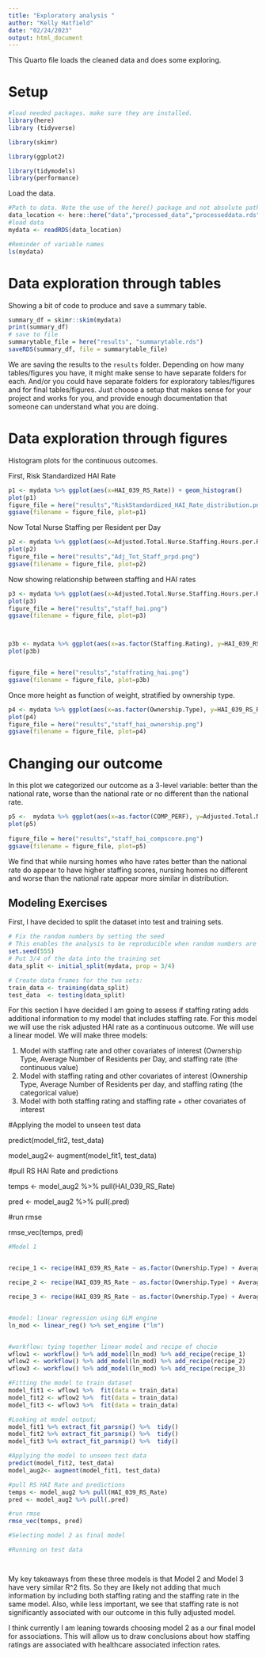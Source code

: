 ```yaml
---
title: "Exploratory analysis "
author: "Kelly Hatfield"
date: "02/24/2023"
output: html_document
---
```


This Quarto file loads the cleaned data and does some exploring.

# Setup

```r
#load needed packages. make sure they are installed.
library(here) 
library (tidyverse)

library(skimr)

library(ggplot2)

library(tidymodels)
library(performance)
```

Load the data.

```r
#Path to data. Note the use of the here() package and not absolute paths
data_location <- here::here("data","processed_data","processeddata.rds")
#load data
mydata <- readRDS(data_location)

#Reminder of variable names
ls(mydata)
```

# Data exploration through tables

Showing a bit of code to produce and save a summary table.

```r
summary_df = skimr::skim(mydata)
print(summary_df)
# save to file
summarytable_file = here("results", "summarytable.rds")
saveRDS(summary_df, file = summarytable_file)
```

We are saving the results to the `results` folder. Depending on how many tables/figures you have, it might make sense to have separate folders for each. And/or you could have separate folders for exploratory tables/figures and for final tables/figures. Just choose a setup that makes sense for your project and works for you, and provide enough documentation that someone can understand what you are doing.

# Data exploration through figures

Histogram plots for the continuous outcomes.

First, Risk Standardized HAI Rate

```r
p1 <- mydata %>% ggplot(aes(x=HAI_039_RS_Rate)) + geom_histogram() 
plot(p1)
figure_file = here("results","RiskStandardized_HAI_Rate_distribution.png")
ggsave(filename = figure_file, plot=p1) 


```

Now Total Nurse Staffing per Resident per Day

```r
p2 <- mydata %>% ggplot(aes(x=Adjusted.Total.Nurse.Staffing.Hours.per.Resident.per.Day)) + geom_histogram() 
plot(p2)
figure_file = here("results","Adj_Tot_Staff_prpd.png")
ggsave(filename = figure_file, plot=p2) 
```

Now showing relationship between staffing and HAI rates

```r
p3 <- mydata %>% ggplot(aes(x=Adjusted.Total.Nurse.Staffing.Hours.per.Resident.per.Day, y=HAI_039_RS_Rate, color=Staffing.Rating)) + geom_point() + geom_smooth(method='lm')
plot(p3)
figure_file = here("results","staff_hai.png")
ggsave(filename = figure_file, plot=p3) 



p3b <- mydata %>% ggplot(aes(x=as.factor(Staffing.Rating), y=HAI_039_RS_Rate)) + geom_boxplot() + geom_jitter(width=0.15, alpha=0.08, color="black", fill="white")
plot(p3b)


figure_file = here("results","staffrating_hai.png")
ggsave(filename = figure_file, plot=p3b) 

```

Once more height as function of weight, stratified by ownership type.

```r
p4 <- mydata %>% ggplot(aes(x=as.factor(Ownership.Type), y=HAI_039_RS_Rate)) + geom_boxplot() + geom_smooth(method='lm')
plot(p4)
figure_file = here("results","staff_hai_ownership.png")
ggsave(filename = figure_file, plot=p4) 
```

# Changing our outcome

In this plot we categorized our outcome as a 3-level variable: better than the national rate, worse than the national rate or no different than the national rate.

```r


p5 <-  mydata %>% ggplot(aes(x=as.factor(COMP_PERF), y=Adjusted.Total.Nurse.Staffing.Hours.per.Resident.per.Day)) + geom_boxplot() + geom_jitter(width=0.15, alpha=0.08, color="black", fill="white")
plot(p5)
  
figure_file = here("results","staff_hai_compscore.png")
ggsave(filename = figure_file, plot=p5) 

```

We find that while nursing homes who have rates better than the national rate do appear to have higher staffing scores, nursing homes no different and worse than the national rate appear more similar in distribution.

## Modeling Exercises

First, I have decided to split the dataset into test and training sets.

```r
# Fix the random numbers by setting the seed 
# This enables the analysis to be reproducible when random numbers are used 
set.seed(555)
# Put 3/4 of the data into the training set 
data_split <- initial_split(mydata, prop = 3/4)

# Create data frames for the two sets:
train_data <- training(data_split)
test_data  <- testing(data_split)

```

For this section I have decided I am going to assess if staffing rating adds additional information to my model that includes staffing rate. For this model we will use the risk adjusted HAI rate as a continuous outcome. We will use a linear model. We will make three models:

1.  Model with staffing rate and other covariates of interest (Ownership Type, Average Number of Residents per Day, and staffing rate (the continuous value)
2.  Model with staffing rating and other covariates of interest (Ownership Type, Average Number of Residents per day, and staffing rating (the categorical value)
3.  Model with both staffing rating and staffing rate + other covariates of interest

#Applying the model to unseen test data

predict(model_fit2, test_data)

model_aug2\<- augment(model_fit1, test_data)

#pull RS HAI Rate and predictions

temps \<- model_aug2 %\>% pull(HAI_039_RS_Rate)

pred \<- model_aug2 %\>% pull(.pred)

#run rmse

rmse_vec(temps, pred)

```r
#Model 1


recipe_1 <- recipe(HAI_039_RS_Rate ~ as.factor(Ownership.Type) + Average.Number.of.Residents.per.Day + Adjusted.Total.Nurse.Staffing.Hours.per.Resident.per.Day + Number.of.Citations.from.Infection.Control.Inspections + Total.Weighted.Health.Survey.Score, data= train_data)

recipe_2 <- recipe(HAI_039_RS_Rate ~ as.factor(Ownership.Type) + Average.Number.of.Residents.per.Day + Number.of.Citations.from.Infection.Control.Inspections + Total.Weighted.Health.Survey.Score + as.factor(Staffing.Rating), data= train_data)

recipe_3 <- recipe(HAI_039_RS_Rate ~ as.factor(Ownership.Type) + Average.Number.of.Residents.per.Day + Adjusted.Total.Nurse.Staffing.Hours.per.Resident.per.Day + Number.of.Citations.from.Infection.Control.Inspections + Total.Weighted.Health.Survey.Score + as.factor(Staffing.Rating), data= train_data)


#model: linear regression using GLM engine
ln_mod <- linear_reg() %>% set_engine ("lm")


#workflow: tying together linear model and recipe of chocie
wflow1 <- workflow() %>% add_model(ln_mod) %>% add_recipe(recipe_1)
wflow2 <- workflow() %>% add_model(ln_mod) %>% add_recipe(recipe_2)
wflow3 <- workflow() %>% add_model(ln_mod) %>% add_recipe(recipe_3)

#Fitting the model to train dataset
model_fit1 <- wflow1 %>%  fit(data = train_data)
model_fit2 <- wflow2 %>%  fit(data = train_data)
model_fit3 <- wflow3 %>%  fit(data = train_data)

#Looking at model output;
model_fit1 %>% extract_fit_parsnip() %>%  tidy()
model_fit2 %>% extract_fit_parsnip() %>%  tidy()
model_fit3 %>% extract_fit_parsnip() %>%  tidy()

#Applying the model to unseen test data
predict(model_fit2, test_data)
model_aug2<- augment(model_fit1, test_data)

#pull RS HAI Rate and predictions
temps <- model_aug2 %>% pull(HAI_039_RS_Rate)
pred <- model_aug2 %>% pull(.pred)

#run rmse
rmse_vec(temps, pred)

#Selecting model 2 as final model

#Running on test data




```

My key takeaways from these three models is that Model 2 and Model 3 have very similar R\^2 fits. So they are likely not adding that much information by including both staffing rating and the staffing rate in the same model. Also, while less important, we see that staffing rate is not significantly associated with our outcome in this fully adjusted model.

I think currently I am leaning towards choosing model 2 as a our final model for associations. This will allow us to draw conclusions about how staffing ratings are associated with healthcare associated infection rates.
